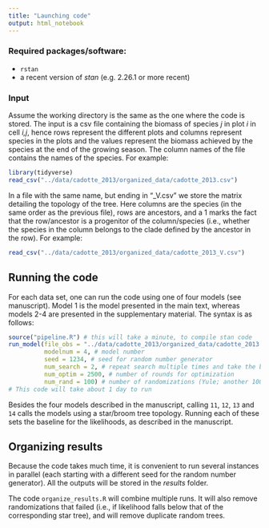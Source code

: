 ```yaml
---
title: "Launching code"
output: html_notebook
---
```


### Required packages/software:

- `rstan`
- a recent version of *stan* (e.g. 2.26.1 or more recent)


### Input

Assume the working directory is the same as the one where the code is stored. 
The input is a csv file containing the biomass of species *j* in plot *i* in cell *i,j*, hence rows represent the different plots and columns represent species in the plots and the values represent the biomass achieved by the species at the end of the growing season. The column names of the file contains the names of the species. For example:

```r
library(tidyverse)
read_csv("../data/cadotte_2013/organized_data/cadotte_2013.csv")
```

In a file with the same name, but ending in "_V.csv" we store the matrix detailing the topology of the tree. Here columns are the species (in the same order as the previous file), rows are ancestors, and a 1 marks the fact that the row/ancestor is a progenitor of the column/species (i.e., whether the species in the column belongs to the clade defined by the ancestor in the row). For example:

```r
read_csv("../data/cadotte_2013/organized_data/cadotte_2013_V.csv")
```

## Running the code

For each data set, one can run the code using one of four models (see manuscript). Model 1 is the model presented in the main text, whereas models 2-4 are presented in the supplementary material. The syntax is as follows:

```r
source("pipeline.R") # this will take a minute, to compile stan code
run_model(file_obs = "../data/cadotte_2013/organized_data/cadotte_2013.csv", # data, as above
          modelnum = 4, # model number
          seed = 1234, # seed for random number generator
          num_search = 2, # repeat search multiple times and take the best result
          num_optim = 2500, # number of rounds for optimization
          num_rand = 100) # number of randomizations (Yule; another 100 scrambled)
# This code will take about 1 day to run
```

Besides the four models described in the manuscript, calling `11`, `12`, `13` and `14` calls the models using a star/broom tree topology. Running each of these sets the baseline for the likelihoods, as described in the manuscript.

## Organizing results

Because the code takes much time, it is convenient to run several instances in parallel (each starting with a different seed for the random number generator). All the outputs will be stored in the *results* folder.

The code `organize_results.R` will combine multiple runs. It will also remove randomizations that failed (i.e., if likelihood falls below that of the corresponding star tree), and will remove duplicate random trees.

